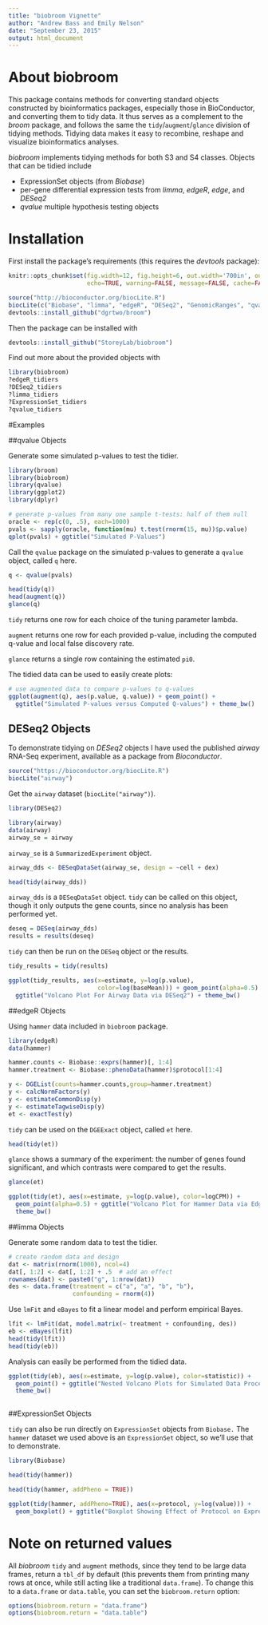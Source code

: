 ```yaml
---
title: "biobroom Vignette"
author: "Andrew Bass and Emily Nelson"
date: "September 23, 2015"
output: html_document
---
```


# About biobroom

This package contains methods for converting standard objects constructed by bioinformatics packages, especially those in BioConductor, and converting them to tidy data. It thus serves as a complement to the *broom* package, and follows the same the `tidy`/`augment`/`glance` division of tidying methods. Tidying data makes it easy to recombine, reshape and visualize bioinformatics analyses.

*biobroom* implements tidying methods for both S3 and S4 classes. Objects that can be tidied include

* ExpressionSet objects (from *Biobase*)
* per-gene differential expression tests from *limma*, *edgeR*, *edge*, and *DESeq2*
* *qvalue* multiple hypothesis testing objects

# Installation

First install the package's requirements (this requires the *devtools* package):

```r
knitr::opts_chunk$set(fig.width=12, fig.height=6, out.width='700in', out.height='350in', 
                      echo=TRUE, warning=FALSE, message=FALSE, cache=FALSE, dev='png')
```


```r
source("http://bioconductor.org/biocLite.R")
biocLite(c("Biobase", "limma", "edgeR", "DESeq2", "GenomicRanges", "qvalue"))
devtools::install_github("dgrtwo/broom")
```

Then the package can be installed with 

```r
devtools::install_github("StoreyLab/biobroom")
```

Find out more about the provided objects with

```r
library(biobroom)
?edgeR_tidiers
?DESeq2_tidiers
?limma_tidiers
?ExpressionSet_tidiers
?qvalue_tidiers
```

#Examples

##qvalue Objects

Generate some simulated p-values to test the tidier.

```r
library(broom)
library(biobroom)
library(qvalue)
library(ggplot2)
library(dplyr)

# generate p-values from many one sample t-tests: half of them null
oracle <- rep(c(0, .5), each=1000)
pvals <- sapply(oracle, function(mu) t.test(rnorm(15, mu))$p.value)
qplot(pvals) + ggtitle("Simulated P-Values")
```

Call the `qvalue` package on the simulated p-values to generate a `qvalue` object, called `q` here.
```r
q <- qvalue(pvals)

head(tidy(q))
head(augment(q))
glance(q)
```

`tidy` returns one row for each choice of the tuning parameter lambda.

`augment` returns one row for each provided p-value, including the computed q-value and local false discovery rate.

`glance` returns a single row containing the estimated `pi0`.

The tidied data can be used to easily create plots:

```r
# use augmented data to compare p-values to q-values
ggplot(augment(q), aes(p.value, q.value)) + geom_point() +
  ggtitle("Simulated P-values versus Computed Q-values") + theme_bw()

```


## DESeq2 Objects

To demonstrate tidying on *DESeq2* objects I have used the published *airway* RNA-Seq experiment, available as a package from *Bioconductor*.

```r
source("https://bioconductor.org/biocLite.R")
biocLite("airway")
```
Get the `airway` dataset (`biocLite("airway")`).

```r
library(DESeq2)

library(airway)
data(airway)
airway_se = airway
```

`airway_se` is a `SummarizedExperiment` object.

```r
airway_dds <- DESeqDataSet(airway_se, design = ~cell + dex)

head(tidy(airway_dds))
```

`airway_dds` is a `DESeqDataSet` object. `tidy` can be called on this object, though it only outputs the gene counts, since no analysis has been performed yet.
```r
deseq = DESeq(airway_dds)
results = results(deseq)
```

`tidy` can then be run on the `DESeq` object or the results.

```r
tidy_results = tidy(results)

ggplot(tidy_results, aes(x=estimate, y=log(p.value),
                         color=log(baseMean))) + geom_point(alpha=0.5) +
  ggtitle("Volcano Plot For Airway Data via DESeq2") + theme_bw()
```

##edgeR Objects

Using `hammer` data included in `biobroom` package.
```r
library(edgeR)
data(hammer)

hammer.counts <- Biobase::exprs(hammer)[, 1:4]
hammer.treatment <- Biobase::phenoData(hammer)$protocol[1:4]

y <- DGEList(counts=hammer.counts,group=hammer.treatment)
y <- calcNormFactors(y)
y <- estimateCommonDisp(y)
y <- estimateTagwiseDisp(y)
et <- exactTest(y)
```

`tidy` can be used on the `DGEExact` object, called `et` here.

```r
head(tidy(et))
```

`glance` shows a summary of the experiment: the number of genes found significant, and which contrasts were compared to get the results.

```r
glance(et)
```

```r
ggplot(tidy(et), aes(x=estimate, y=log(p.value), color=logCPM)) +
  geom_point(alpha=0.5) + ggtitle("Volcano Plot for Hammer Data via EdgeR") +
  theme_bw()
```

##limma Objects

Generate some random data to test the tidier.

```r
# create random data and design
dat <- matrix(rnorm(1000), ncol=4)
dat[, 1:2] <- dat[, 1:2] + .5  # add an effect
rownames(dat) <- paste0("g", 1:nrow(dat))
des <- data.frame(treatment = c("a", "a", "b", "b"),
                  confounding = rnorm(4))
```

Use `lmFit` and `eBayes` to fit a linear model and perform empirical Bayes.

```r
lfit <- lmFit(dat, model.matrix(~ treatment + confounding, des))
eb <- eBayes(lfit)
head(tidy(lfit))
head(tidy(eb))
```

Analysis can easily be performed from the tidied data.

```r
ggplot(tidy(eb), aes(x=estimate, y=log(p.value), color=statistic)) + 
  geom_point() + ggtitle("Nested Volcano Plots for Simulated Data Processed with limma") +
  theme_bw()
  
```


##ExpressionSet Objects

`tidy` can also be run directly on `ExpressionSet` objects from `Biobase.` The `hammer` dataset we used above is an `ExpressionSet` object, so we'll use that to demonstrate.

```r
library(Biobase)

head(tidy(hammer))

head(tidy(hammer, addPheno = TRUE))

ggplot(tidy(hammer, addPheno=TRUE), aes(x=protocol, y=log(value))) +
  geom_boxplot() + ggtitle("Boxplot Showing Effect of Protocol on Expression")
```

# Note on returned values

All *biobroom* `tidy` and `augment` methods, since they tend to be large data frames, return a `tbl_df` by default (this prevents them from printing many rows at once, while still acting like a traditional `data.frame`). To change this to a `data.frame` or `data.table`, you can set the `biobroom.return` option:

```r
options(biobroom.return = "data.frame")
options(biobroom.return = "data.table")
```
